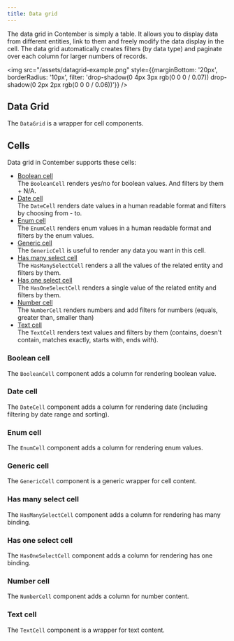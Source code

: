 ```yaml
---
title: Data grid
---
```




The data grid in Contember is simply a table. It allows you to display data from different entities, link to them and freely modify the data display in the cell. The data grid automatically creates filters (by data type) and paginate over each column for larger numbers of records.

<img src="/assets/datagrid-example.png" style={{marginBottom: '20px', borderRadius: '10px', filter: 'drop-shadow(0 4px 3px rgb(0 0 0 / 0.07)) drop-shadow(0 2px 2px rgb(0 0 0 / 0.06))'}} />

## Data Grid

The `DataGrid` is a wrapper for cell components.

<DataGrid />

## Cells

Data grid in Contember supports these cells:

<ul>
    <li>
        <a style={{ fontSize: '120%', fontWeight: 'bold' }} href="#boolean-cell">Boolean cell</a><br />
        The <code>BooleanCell</code> renders yes/no for boolean values. And filters by them + N/A.
    </li>
    <li>
        <a style={{ fontSize: '120%', fontWeight: 'bold' }} href="#date-cell">Date cell</a><br />
        The <code>DateCell</code> renders date values in a human readable format and filters by choosing from - to.
    </li>
    <li>
        <a style={{ fontSize: '120%', fontWeight: 'bold' }} href="#enum-cell">Enum cell</a><br />
        The <code>EnumCell</code> renders enum values in a human readable format and filters by the enum values.
    </li>
    <li>
        <a style={{ fontSize: '120%', fontWeight: 'bold' }} href="#generic-cell">Generic cell</a><br />
        The <code>GenericCell</code> is useful to render any data you want in this cell.
    </li>
    <li>
        <a style={{ fontSize: '120%', fontWeight: 'bold' }} href="#has-many-select-cell">Has many select cell</a><br />
        The <code>HasManySelectCell</code> renders a all the values of the related entity and filters by them.
    </li>
    <li>
        <a style={{ fontSize: '120%', fontWeight: 'bold' }} href="#has-one-select-cell">Has one select cell</a><br />
        The <code>HasOneSelectCell</code> renders a single value of the related entity and filters by them.
    </li>
    <li>
        <a style={{ fontSize: '120%', fontWeight: 'bold' }} href="#number-cell">Number cell</a><br />
        The <code>NumberCell</code> renders numbers and add filters for numbers (equals, greater than, smaller than)
    </li>
    <li>
        <a style={{ fontSize: '120%', fontWeight: 'bold' }} href="#text-cell">Text cell</a><br />
        The <code>TextCell</code> renders text values and filters by them (contains, doesn't contain, matches exactly, starts with, ends with).
    </li>
</ul>



### Boolean cell

The `BooleanCell` component adds a column for rendering boolean value.

<BooleanCell />

### Date cell

The `DateCell` component adds a column for rendering date (including filtering by date range and sorting).

<DateCell />

### Enum cell

The `EnumCell` component adds a column for rendering enum values.

<EnumCell />

### Generic cell

The `GenericCell` component is a generic wrapper for cell content.

<GenericCell />

### Has many select cell

The `HasManySelectCell` component adds a column for rendering has many binding.

<HasManySelectCell />

### Has one select cell

The `HasOneSelectCell` component adds a column for rendering has one binding.

<HasOneSelectCell />

### Number cell

The `NumberCell` component adds a column for number content.

<NumberCell />

### Text cell

The `TextCell` component is a wrapper for text content.

<TextCell />

